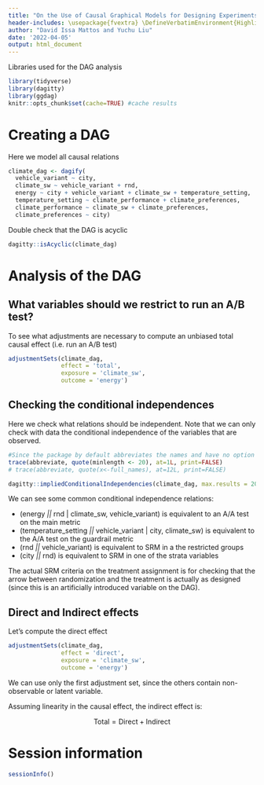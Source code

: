 ```yaml
---
title: "On the Use of Causal Graphical Models for Designing Experiments in the Automotive Domain - EASE 2022"
header-includes: \usepackage{fvextra} \DefineVerbatimEnvironment{Highlighting}{Verbatim}{breaklines,commandchars=\\\{\}}
author: "David Issa Mattos and Yuchu Liu"
date: '2022-04-05'
output: html_document
---
```


Libraries used for the DAG analysis
```r
library(tidyverse)
library(dagitty)
library(ggdag)
knitr::opts_chunk$set(cache=TRUE) #cache results
```

# Creating a DAG

Here we model all causal relations
```r
climate_dag <- dagify(
  vehicle_variant ~ city,
  climate_sw ~ vehicle_variant + rnd,
  energy ~ city + vehicle_variant + climate_sw + temperature_setting,
  temperature_setting ~ climate_performance + climate_preferences,
  climate_performance ~ climate_sw + climate_preferences,
  climate_preferences ~ city)
```


Double check that the DAG is acyclic
```r
dagitty::isAcyclic(climate_dag)
```


# Analysis of the DAG

## What variables should we restrict to run an A/B test?

To see what adjustments are necessary to compute an unbiased total causal effect (i.e. run an A/B test)

```r
adjustmentSets(climate_dag, 
               effect = 'total',   
               exposure = 'climate_sw', 
               outcome = 'energy')
```

## Checking the conditional independences

Here we check what relations should be independent. Note that we can only check with data the conditional independence of the variables that are observed.

```r
#Since the package by default abbreviates the names and have no option to remove this. We will do a small hack to remove this functionality. We will modify the base function abbreviate to ignore the abbreviations created
trace(abbreviate, quote(minlength <- 20), at=1L, print=FALSE)
# trace(abbreviate, quote(x<-full_names), at=12L, print=FALSE)
```

```r
dagitty::impliedConditionalIndependencies(climate_dag, max.results = 200)
```

We can see some common conditional independence relations:

* (energy _||_ rnd | climate_sw, vehicle_variant) is equivalent to an A/A test on the main metric
* (temperature_setting _||_ vehicle_variant | city, climate_sw) is equivalent to the A/A test on the guardrail metric
* (rnd _||_ vehicle_variant) is equivalent to SRM in a the restricted groups
* (city _||_ rnd) is equivalent to SRM in one of the strata variables

The actual SRM criteria on the treatment assignment is for checking that the arrow between randomization and the treatment is actually as designed (since this is an artificially introduced variable on the DAG).

## Direct and Indirect effects

Let's compute the direct effect

```r
adjustmentSets(climate_dag, 
               effect = 'direct',   
               exposure = 'climate_sw', 
               outcome = 'energy')
```
We can use only the first adjustment set, since the others contain non-observable or latent variable.

Assuming linearity in the causal effect, the indirect effect is:

$$\text{Total} = \text{Direct} + \text{Indirect}$$

# Session information
```r
sessionInfo()
```

